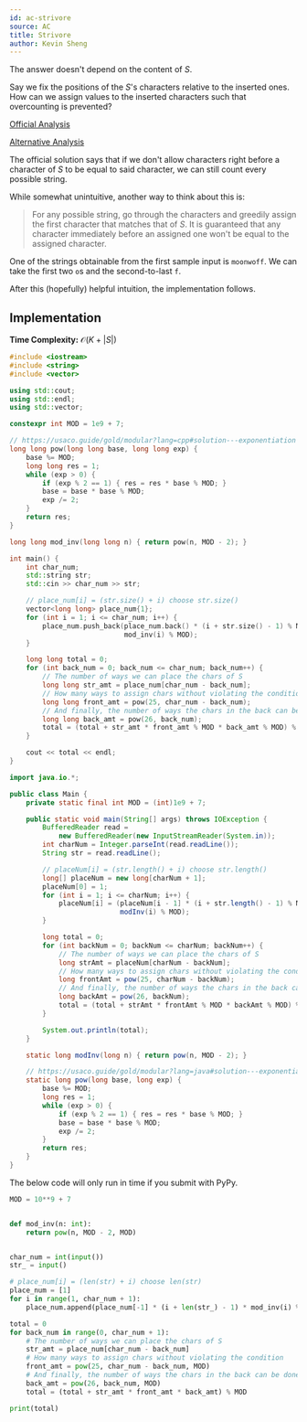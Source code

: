 ```yaml
---
id: ac-strivore
source: AC
title: Strivore
author: Kevin Sheng
---
```


<Spoiler title="Hint 1">

The answer doesn't depend on the content of $S$.

</Spoiler>

<Spoiler title="Hint 2">

Say we fix the positions of the $S$'s characters relative to the inserted ones.
How can we assign values to the inserted characters such that overcounting
is prevented?

</Spoiler>

<Spoiler title="Solution">

[Official Analysis](https://img.atcoder.jp/abc171/editorial.pdf#page=18)

[Alternative Analysis](https://codeforces.com/blog/entry/79153)

The official solution says that if we don't allow characters right before a
character of $S$ to be equal to said character, we can still count every
possible string.

While somewhat unintuitive, another way to think about this is:

> For any possible string, go through the characters and greedily assign
> the first character that matches that of $S$.
> It is guaranteed that any character immediately before an assigned one won't
> be equal to the assigned character.

One of the strings obtainable from the first sample input is `moonwoff`.
We can take the first two `o`s and the second-to-last `f`.

After this (hopefully) helpful intuition, the implementation follows.

## Implementation

**Time Complexity:** $\mathcal{O}(K + |S|)$

<LanguageSection>
<CPPSection>

```cpp
#include <iostream>
#include <string>
#include <vector>

using std::cout;
using std::endl;
using std::vector;

constexpr int MOD = 1e9 + 7;

// https://usaco.guide/gold/modular?lang=cpp#solution---exponentiation
long long pow(long long base, long long exp) {
	base %= MOD;
	long long res = 1;
	while (exp > 0) {
		if (exp % 2 == 1) { res = res * base % MOD; }
		base = base * base % MOD;
		exp /= 2;
	}
	return res;
}

long long mod_inv(long long n) { return pow(n, MOD - 2); }

int main() {
	int char_num;
	std::string str;
	std::cin >> char_num >> str;

	// place_num[i] = (str.size() + i) choose str.size()
	vector<long long> place_num{1};
	for (int i = 1; i <= char_num; i++) {
		place_num.push_back(place_num.back() * (i + str.size() - 1) % MOD *
		                    mod_inv(i) % MOD);
	}

	long long total = 0;
	for (int back_num = 0; back_num <= char_num; back_num++) {
		// The number of ways we can place the chars of S
		long long str_amt = place_num[char_num - back_num];
		// How many ways to assign chars without violating the condition
		long long front_amt = pow(25, char_num - back_num);
		// And finally, the number of ways the chars in the back can be done
		long long back_amt = pow(26, back_num);
		total = (total + str_amt * front_amt % MOD * back_amt % MOD) % MOD;
	}

	cout << total << endl;
}
```

</CPPSection>
<JavaSection>

```java
import java.io.*;

public class Main {
	private static final int MOD = (int)1e9 + 7;

	public static void main(String[] args) throws IOException {
		BufferedReader read =
		    new BufferedReader(new InputStreamReader(System.in));
		int charNum = Integer.parseInt(read.readLine());
		String str = read.readLine();

		// placeNum[i] = (str.length() + i) choose str.length()
		long[] placeNum = new long[charNum + 1];
		placeNum[0] = 1;
		for (int i = 1; i <= charNum; i++) {
			placeNum[i] = (placeNum[i - 1] * (i + str.length() - 1) % MOD *
			               modInv(i) % MOD);
		}

		long total = 0;
		for (int backNum = 0; backNum <= charNum; backNum++) {
			// The number of ways we can place the chars of S
			long strAmt = placeNum[charNum - backNum];
			// How many ways to assign chars without violating the condition
			long frontAmt = pow(25, charNum - backNum);
			// And finally, the number of ways the chars in the back can be done
			long backAmt = pow(26, backNum);
			total = (total + strAmt * frontAmt % MOD * backAmt % MOD) % MOD;
		}

		System.out.println(total);
	}

	static long modInv(long n) { return pow(n, MOD - 2); }

	// https://usaco.guide/gold/modular?lang=java#solution---exponentiation
	static long pow(long base, long exp) {
		base %= MOD;
		long res = 1;
		while (exp > 0) {
			if (exp % 2 == 1) { res = res * base % MOD; }
			base = base * base % MOD;
			exp /= 2;
		}
		return res;
	}
}
```

</JavaSection>
<PySection>

<Warning>

The below code will only run in time if you submit with PyPy.

</Warning>

```py
MOD = 10**9 + 7


def mod_inv(n: int):
	return pow(n, MOD - 2, MOD)


char_num = int(input())
str_ = input()

# place_num[i] = (len(str) + i) choose len(str)
place_num = [1]
for i in range(1, char_num + 1):
	place_num.append(place_num[-1] * (i + len(str_) - 1) * mod_inv(i) % MOD)

total = 0
for back_num in range(0, char_num + 1):
	# The number of ways we can place the chars of S
	str_amt = place_num[char_num - back_num]
	# How many ways to assign chars without violating the condition
	front_amt = pow(25, char_num - back_num, MOD)
	# And finally, the number of ways the chars in the back can be done
	back_amt = pow(26, back_num, MOD)
	total = (total + str_amt * front_amt * back_amt) % MOD

print(total)
```

</PySection>
</LanguageSection>

</Spoiler>
